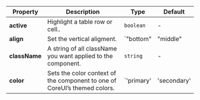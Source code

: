 | Property | Description | Type | Default |
| --- | --- | --- | --- |
| **active** | Highlight a table row or cell.. | `boolean` | - |
| **align** | Set the vertical aligment. | `"bottom" | "middle" | "top"` | - |
| **className** | A string of all className you want applied to the component. | `string` | - |
| **color** | Sets the color context of the component to one of CoreUI’s themed colors. | `'primary' | 'secondary' | 'success' | 'danger' | 'warning' | 'info' | 'dark' | 'light' | string` | - |
